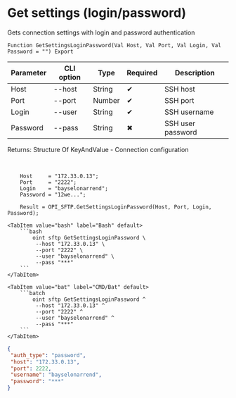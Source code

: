 ﻿---
sidebar_position: 6
description: Get settings (login/password) and other functions to work with SFTP in the Open Integration Package, a free open-source integration library for 1C:Enterprise 8, OneScript and CLI
keywords: [1C, 1С, 1С:Enterprise, 1С:Enterprise 8.3, API, Integration, Services, Exchange, OneScript, CLI, SFTP]
---


# Get settings (login/password)
 Gets connection settings with login and password authentication



`Function GetSettingsLoginPassword(Val Host, Val Port, Val Login, Val Password = "") Export`

  | Parameter | CLI option | Type | Required | Description |
  |-|-|-|-|-|
  | Host | --host | String | &#x2714; | SSH host |
  | Port | --port | Number | &#x2714; | SSH port |
  | Login | --user | String | &#x2714; | SSH username |
  | Password | --pass | String | &#x2716; | SSH user password |

  
  Returns:  Structure Of KeyAndValue - Connection configuration

<br/>



```bsl title="1C:Enterprise/OneScript code example"
    Host     = "172.33.0.13";
    Port     = "2222";
    Login    = "bayselonarrend";
    Password = "12we...";

    Result = OPI_SFTP.GetSettingsLoginPassword(Host, Port, Login, Password);
```
 

 <Tabs>
  
    <TabItem value="bash" label="Bash" default>
        ```bash
            oint sftp GetSettingsLoginPassword \
             --host "172.33.0.13" \
             --port "2222" \
             --user "bayselonarrend" \
             --pass "***"
        ```
    </TabItem>
  
    <TabItem value="bat" label="CMD/Bat" default>
        ```batch
            oint sftp GetSettingsLoginPassword ^
             --host "172.33.0.13" ^
             --port "2222" ^
             --user "bayselonarrend" ^
             --pass "***"
        ```
    </TabItem>
</Tabs>


```json title="Result"
{
 "auth_type": "password",
 "host": "172.33.0.13",
 "port": 2222,
 "username": "bayselonarrend",
 "password": "***"
}
```
